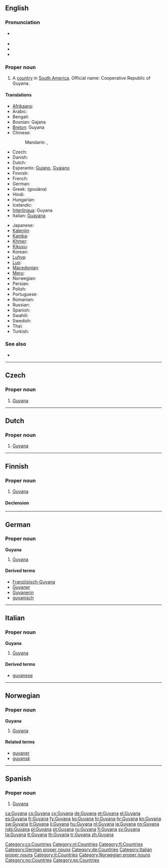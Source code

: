 ==English==
{{wikipedia}}

===Pronunciation===
* {{a|UK|US}} {{IPA|/ɡaɪˈɑː.nə/|/ɡaɪˈæn.ə/}}
* {{audio|en-us-Guyana.ogg|Audio (US)}}
* {{audio|en-us-Guyana-2.ogg|Audio (US)}}
* {{rhymes|ɑːnə}}

===Proper noun===
{{en-proper noun}}

# A [[country]] in [[South America]]. Official name: Cooperative Republic of Guyana.

====Translations====
{{trans-top|country}}
* [[Afrikaans]]: {{t-|af|Guyana|xs=Afrikaans}}
* Arabic: {{t|ar|غويانا|f|tr=ghwiyaana, ghuyaana}}
* Bengali: {{t-|bn|গায়ানা}}
* Bosnian: Gajana {{f}}
* [[Breton]]: Guyana
* Chinese:
*: Mandarin: {{t-|cmn|圭亞那|sc=Hani}}, {{t-|cmn|圭亚那|tr=Guīyànà|sc=Hani}}
* Czech: {{t-|cs|Guyana|f}}
* Danish: {{t-|da|Guyana}}
* Dutch: {{t+|nl|Guyana}}
* Esperanto: [[Gujano]], [[Gvajano]]
* Finnish: {{t+|fi|Guyana}}
* French: {{t+|fr|Guyana|m}}
* German: {{t+|de|Guyana}}
* Greek: {{t+|el|Γουιάνα|f}} (gouiána)
* Hindi: {{t|hi|गुयाना|tr=guyānā|xs=Hindi}}
* Hungarian: {{t+|hu|Guyana}}
* Icelandic: {{t+|is|Gvæjana}}
* [[Interlingua]]: Guyana
* Italian: [[Guayana]] {{f}}
{{trans-mid}}
* Japanese: {{t+|ja|ガイアナ|tr=Gaiana}}
* [[Kalenjin]]: {{tø|kln|Guyana}}
* [[Kamba]]: {{tø|kam|Guyana}}
* [[Khmer]]: {{t|km|ហ្គីយ៉ាន|tr=gi yarn|sc=Khmr}}
* [[Kikuyu]]: {{tø|ki|Guyana}}
* Korean: {{t+|ko|가이아나|tr=Gaiana|sc=Hang}}
* [[Luhya]]: {{tø|luy|Guyana}}
* [[Luo]]: {{tø|luo|Guyana}}
* [[Macedonian]]: {{t|mk|Гвајана|f|tr=Gvajána}}
* [[Meru]]: {{tø|mer|Guyana}}
* Norwegian: {{t-|no|Guyana}}
* Persian: {{t|fa|گویان|tr=guyân|sc=fa-Arab}}
* Polish: {{t+|pl|Gujana}}
* Portuguese: {{t+|pt|Guiana}}
* Romanian: {{t-|ro|Guyana|f}}
* Russian: {{t-|ru|Гайана|f|tr=Gajána}}
* Spanish: {{t+|es|Guyana}}
* Swahili: {{t+|sw|Guyana|xs=Swahili}}
* Swedish: {{t+|sv|Guyana}}
* Thai: {{t|th|กายอานา|tr=gaaiyáanaa}}
* Turkish: {{t+|tr|Guyana}}
{{trans-bottom}}

===See also===
* {{list|en|countries of South America}}

----

==Czech==

===Proper noun===
{{cs-proper noun|g=f}}

# [[#English|Guyana]]

[[Category:cs:Countries]]

----

==Dutch==
{{wikipedia|lang=nl}}

===Proper noun===
{{nl-proper noun}}

# [[#English|Guyana]]

[[Category:nl:Countries]]

----

==Finnish==
{{wikipedia|lang=fi}}

===Proper noun===
{{infl|fi|proper noun}}

# [[#English|Guyana]]

====Declension====
{{fi-decl-koira|Guyan|nopl=1}}

[[Category:fi:Countries]]

----

==German==
{{wikipedia|lang=de}}

===Proper noun===
'''Guyana''' {{n}}

# [[#English|Guyana]]

====Derived terms====
* [[Französisch-Guyana]]
* [[Guyaner]]
* [[Guyanerin]]
* [[guyanisch]]

[[Category:German proper nouns]]
[[Category:de:Countries]]

----

==Italian==
{{wikipedia|lang=it}}

===Proper noun===
'''Guyana''' {{f}}

# [[#English|Guyana]]

====Derived terms====
* [[guyanese]]

[[Category:Italian proper nouns]]
[[Category:it:Countries]]

----

==Norwegian==

===Proper noun===
'''Guyana'''

# [[Guyana#English|Guyana]]

====Related terms====
* [[guyaner]]
* [[guyansk]]

[[Category:Norwegian proper nouns]]
[[Category:no:Countries]]

----

==Spanish==
{{wikipedia|lang=es}}

===Proper noun===
{{es-proper noun}}

# [[#English|Guyana]]

[[Category:es:Countries]]

[[ca:Guyana]]
[[cs:Guyana]]
[[cy:Guyana]]
[[de:Guyana]]
[[et:Guyana]]
[[el:Guyana]]
[[es:Guyana]]
[[fr:Guyana]]
[[fy:Guyana]]
[[ko:Guyana]]
[[hi:Guyana]]
[[hr:Guyana]]
[[kn:Guyana]]
[[sw:Guyana]]
[[lt:Guyana]]
[[li:Guyana]]
[[hu:Guyana]]
[[nl:Guyana]]
[[ja:Guyana]]
[[nn:Guyana]]
[[nds:Guyana]]
[[pl:Guyana]]
[[pt:Guyana]]
[[ru:Guyana]]
[[fi:Guyana]]
[[sv:Guyana]]
[[ta:Guyana]]
[[tt:Guyana]]
[[th:Guyana]]
[[tr:Guyana]]
[[zh:Guyana]]